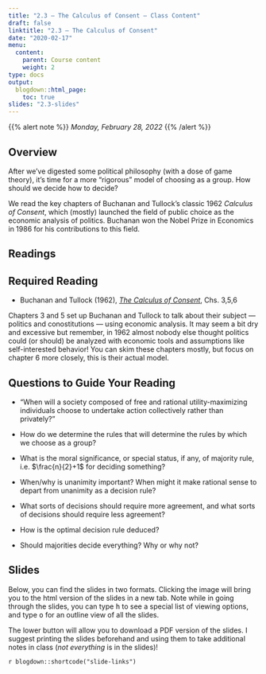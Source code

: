 ```yaml
---
title: "2.3 — The Calculus of Consent — Class Content"
draft: false
linktitle: "2.3 — The Calculus of Consent"
date: "2020-02-17"
menu:
  content:
    parent: Course content
    weight: 2
type: docs
output:
  blogdown::html_page:
    toc: true
slides: "2.3-slides"
---
```


{{% alert note %}}
*Monday, February 28, 2022*
{{% /alert %}}

## <i class="fas fa-info-circle fa-lg"></i> Overview

After we've digested some political philosophy (with a dose of game theory), it's time for a more "rigorous" model of choosing as a group. How should we decide how to decide?

We read the key chapters of Buchanan and Tullock's classic 1962 *Calculus of Consent*, which (mostly) launched the field of public choice as the economic analysis of politics. Buchanan won the Nobel Prize in Economics in 1986 for his contributions to this field. 

## <i class="fas fa-book-reader fa-lg"></i> Readings

## Required Reading
- <i class="fas fas fa-book"></i> Buchanan and Tullock (1962), [*The Calculus of Consent*](https://oll.libertyfund.org/titles/buchanan-the-calculus-of-consent-logical-foundations-of-constitutional-democracy), Chs. 3,5,6

Chapters 3 and 5 set up Buchanan and Tullock to talk about their subject — politics and conostitutions — using economic analysis. It may seem a bit dry and excessive but remember, in 1962 almost nobody else thought politics could (or should) be analyzed with economic tools and assumptions like self-interested behavior! You can skim these chapters mostly, but focus on chapter 6 more closely, this is their actual model.

## Questions to Guide Your Reading

- "When will a society composed of free and rational utility-maximizing individuals choose to undertake action collectively rather than privately?"

- How do we determine the rules that will determine the rules by which we choose as a group?

- What is the moral significance, or special status, if any, of majority rule, i.e. $\frac{n}{2}+1$ for deciding something?

- When/why is unanimity important? When might it make rational sense to depart from unanimity as a decision rule?

- What sorts of decisions should require more agreement, and what sorts of decisions should require less agreement?

- How is the optimal decision rule deduced?

- Should majorities decide everything? Why or why not?

## <i class="fas fa-chalkboard-teacher"></i> Slides

Below, you can find the slides in two formats. Clicking the image will bring you to the html version of the slides in a new tab. Note while in going through the slides, you can type <kbd>h</kbd> to see a special list of viewing options, and type <kbd>o</kbd> for an outline view of all the slides.

The lower button will allow you to download a PDF version of the slides. I suggest printing the slides beforehand and using them to take additional notes in class (*not everything* is in the slides)!

`r blogdown::shortcode("slide-links")`